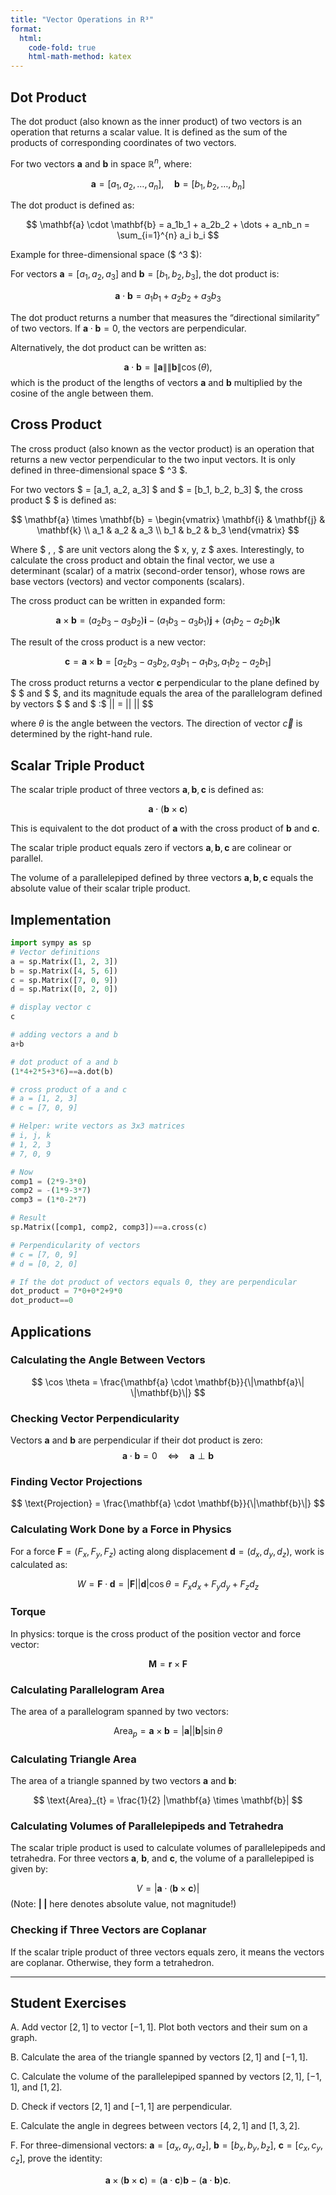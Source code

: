 ```yaml
---
title: "Vector Operations in R³"
format: 
  html:
    code-fold: true
    html-math-method: katex
---
```


## Dot Product

The dot product (also known as the inner product) of two vectors is an operation that returns a scalar value. It is defined as the sum of the products of corresponding coordinates of two vectors.

For two vectors $\mathbf{a}$ and $\mathbf{b}$ in space $\mathbb{R}^n$, where:

$$
\mathbf{a} = [a_1, a_2, \dots, a_n], \quad \mathbf{b} = [b_1, b_2, \dots, b_n]
$$

The dot product is defined as:

$$
\mathbf{a} \cdot \mathbf{b} = a_1b_1 + a_2b_2 + \dots + a_nb_n = \sum_{i=1}^{n} a_i b_i
$$

Example for three-dimensional space ($ \mathbb{R}^3 $):

For vectors $\mathbf{a} = [a_1, a_2, a_3]$ and $\mathbf{b} = [b_1, b_2, b_3]$, the dot product is:

$$ 
\mathbf{a} \cdot \mathbf{b} = a_1b_1 + a_2b_2 + a_3b_3
$$

The dot product returns a number that measures the "directional similarity" of two vectors. If $\mathbf{a} \cdot \mathbf{b} = 0$, the vectors are perpendicular.

Alternatively, the dot product can be written as:

$$
\mathbf{a} \cdot \mathbf{b} = \|\mathbf{a}\| \|\mathbf{b}\| \cos(\theta),
$$
which is the product of the lengths of vectors $\mathbf{a}$ and $\mathbf{b}$ multiplied by the cosine of the angle between them.

## Cross Product

The cross product (also known as the vector product) is an operation that returns a new vector perpendicular to the two input vectors. It is only defined in three-dimensional space $ \mathbb{R}^3 $.

For two vectors $ \mathbf{a} = [a_1, a_2, a_3] $ and $ \mathbf{b} = [b_1, b_2, b_3] $, the cross product $ \mathbf{a} \times \mathbf{b} $ is defined as:

$$ \mathbf{a} \times \mathbf{b} =
\begin{vmatrix}
\mathbf{i} & \mathbf{j} & \mathbf{k} \\
a_1 & a_2 & a_3 \\
b_1 & b_2 & b_3
\end{vmatrix}
$$

Where $ \mathbf{i}, \mathbf{j}, \mathbf{k} $ are unit vectors along the $ x, y, z $ axes. Interestingly, to calculate the cross product and obtain the final vector, we use a determinant (scalar) of a matrix (second-order tensor), whose rows are base vectors (vectors) and vector components (scalars).

The cross product can be written in expanded form:

$$ \mathbf{a} \times \mathbf{b} = \left( a_2b_3 - a_3b_2 \right)\mathbf{i} - \left( a_1b_3 - a_3b_1 \right)\mathbf{j} + \left( a_1b_2 - a_2b_1 \right)\mathbf{k} $$

The result of the cross product is a new vector:

$$ \mathbf{c} = \mathbf{a} \times \mathbf{b} = [a_2b_3 - a_3b_2, a_3b_1 - a_1b_3, a_1b_2 - a_2b_1] $$

The cross product returns a vector $\mathbf{c}$ perpendicular to the plane defined by $ \mathbf{a} $ and $ \mathbf{b} $, and its magnitude equals the area of the parallelogram defined by vectors $ \mathbf{a} $ and $ \mathbf{b} $:
$$
|\mathbf{c}| = |\mathbf{a}| |\mathbf{b}| \sin \theta
$$

where $\theta$ is the angle between the vectors. The direction of vector $\vec{c}$ is determined by the right-hand rule.

## Scalar Triple Product

The scalar triple product of three vectors $\mathbf{a}, \mathbf{b}, \mathbf{c}$ is defined as:

$$
\mathbf{a} \cdot \left( \mathbf{b} \times \mathbf{c} \right)
$$

This is equivalent to the dot product of $\mathbf{a}$ with the cross product of $\mathbf{b}$ and $\mathbf{c}$.

The scalar triple product equals zero if vectors $\mathbf{a}, \mathbf{b}, \mathbf{c}$ are colinear or parallel.

The volume of a parallelepiped defined by three vectors $\mathbf{a}, \mathbf{b}, \mathbf{c}$ equals the absolute value of their scalar triple product.

## Implementation

```python
import sympy as sp 
# Vector definitions
a = sp.Matrix([1, 2, 3])
b = sp.Matrix([4, 5, 6])
c = sp.Matrix([7, 0, 9])
d = sp.Matrix([0, 2, 0])
```

```python
# display vector c
c
```

```python
# adding vectors a and b
a+b
```

```python
# dot product of a and b
(1*4+2*5+3*6)==a.dot(b)
```

```python
# cross product of a and c
# a = [1, 2, 3]
# c = [7, 0, 9]

# Helper: write vectors as 3x3 matrices
# i, j, k
# 1, 2, 3
# 7, 0, 9

# Now
comp1 = (2*9-3*0)
comp2 = -(1*9-3*7)
comp3 = (1*0-2*7)

# Result
sp.Matrix([comp1, comp2, comp3])==a.cross(c)
```

```python
# Perpendicularity of vectors
# c = [7, 0, 9]
# d = [0, 2, 0]

# If the dot product of vectors equals 0, they are perpendicular
dot_product = 7*0+0*2+9*0
dot_product==0
```

## Applications

### Calculating the Angle Between Vectors

$$
\cos \theta = \frac{\mathbf{a} \cdot \mathbf{b}}{\|\mathbf{a}\| \|\mathbf{b}\|}
$$

### Checking Vector Perpendicularity

Vectors $\mathbf{a}$ and $\mathbf{b}$ are perpendicular if their dot product is zero:
$$
\mathbf{a} \cdot \mathbf{b} = 0 
\quad \Leftrightarrow \quad
 \mathbf{a} \perp \mathbf{b}
$$

### Finding Vector Projections

$$
\text{Projection} = \frac{\mathbf{a} \cdot \mathbf{b}}{\|\mathbf{b}\|}
$$

### Calculating Work Done by a Force in Physics

For a force $\mathbf{F} = (F_x, F_y, F_z)$ acting along displacement $\mathbf{d} = (d_x, d_y, d_z)$, work is calculated as:

$$
W = \mathbf{F} \cdot \mathbf{d} = |\mathbf{F}| |\mathbf{d}| \cos \theta = F_x d_x + F_y d_y + F_z d_z
$$

### Torque

In physics: torque is the cross product of the position vector and force vector:

$$
\mathbf{M} = \mathbf{r} \times \mathbf{F}
$$

### Calculating Parallelogram Area

The area of a parallelogram spanned by two vectors:

$$
\text{Area}_{p} = \mathbf{a} \times \mathbf{b} = |\mathbf{a}| |\mathbf{b}| \sin \theta
$$

### Calculating Triangle Area

The area of a triangle spanned by two vectors $\mathbf{a}$ and $\mathbf{b}$:

$$
\text{Area}_{t} = \frac{1}{2} |\mathbf{a} \times \mathbf{b}|
$$

### Calculating Volumes of Parallelepipeds and Tetrahedra

The scalar triple product is used to calculate volumes of parallelepipeds and tetrahedra. For three vectors **$\mathbf{a}$**, **$\mathbf{b}$**, and **$\mathbf{c}$**, the volume of a parallelepiped is given by:

$$
V = |\mathbf{a} \cdot (\mathbf{b} \times \mathbf{c})|
$$
(Note: **| |** here denotes absolute value, not magnitude!)

### Checking if Three Vectors are Coplanar

If the scalar triple product of three vectors equals zero, it means the vectors are coplanar. Otherwise, they form a tetrahedron.

---

## Student Exercises

A. Add vector $[2, 1]$ to vector $[-1, 1]$. Plot both vectors and their sum on a graph.

B. Calculate the area of the triangle spanned by vectors $[2, 1]$ and $[-1, 1]$.

C. Calculate the volume of the parallelepiped spanned by vectors $[2, 1]$, $[-1, 1]$, and $[1, 2]$.

D. Check if vectors $[2, 1]$ and $[-1, 1]$ are perpendicular.

E. Calculate the angle in degrees between vectors $[4,2,1]$ and $[1,3,2]$.

F. For three-dimensional vectors: $\mathbf{a}=[a_x, a_y, a_z]$, $\mathbf{b}=[b_x, b_y, b_z]$, $\mathbf{c}=[c_x, c_y, c_z]$, prove the identity: 

$$
\mathbf{a} \times (\mathbf{b} \times \mathbf{c}) = (\mathbf{a} \cdot \mathbf{c}) \mathbf{b} - (\mathbf{a} \cdot \mathbf{b}) \mathbf{c}.
$$